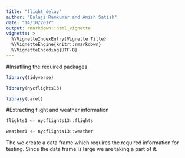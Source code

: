 ```yaml
---
title: "flight_delay"
author: "Balaji Ramkumar and Amish Satish"
date: "14/10/2017"
output: rmarkdown::html_vignette
vignette: >
  %\VignetteIndexEntry{Vignette Title}
  %\VignetteEngine{knitr::rmarkdown}
  %\VignetteEncoding{UTF-8}
---
```


#Insatlling the required packages
```r
library(tidyverse)

library(nycflights13)

library(caret)
```

#Extracting flight and weather information
```r

flights1 <- nycflights13::flights

weather1 <- nycflights13::weather
```


The we create a data frame which requires the required information for testing. Since the data frame is large we are taking a part of it.


